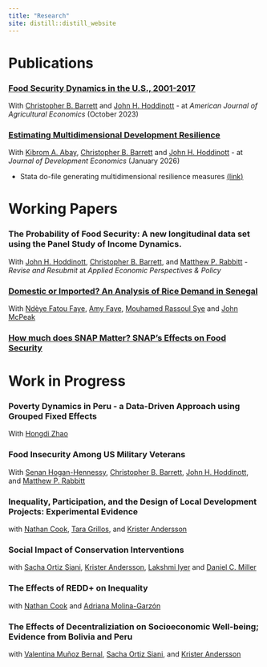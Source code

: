 ```yaml
---
title: "Research"
site: distill::distill_website
---
```

# Publications

### [Food Security Dynamics in the U.S., 2001-2017](files/Food_Security_Dynamics_AJAE_published.pdf){target="_blank"} 

With [Christopher B. Barrett](http://barrett.dyson.cornell.edu/){target="_blank"} and [John H. Hoddinott](https://www.human.cornell.edu/people/jfh246){target="_blank"} - at *American Journal of Agricultural Economics* (October 2023)

### [Estimating Multidimensional Development Resilience](files/Estimating_Multidimensional_Development_Resilience.pdf){target="_blank"}

With [Kibrom A. Abay](https://www.ifpri.org/profile/kibrom-abay){target="_blank"}, [Christopher B. Barrett](http://barrett.dyson.cornell.edu/){target="_blank"} and [John H. Hoddinott](https://www.human.cornell.edu/people/jfh246){target="_blank"} - at *Journal of Development Economics* (January 2026)

 - Stata do-file generating multidimensional resilience measures [(link)](files/C&B_applications.do)

<!-- ***Abstract***: We study household food security dynamics in the United States from 2001 to 2017 using a new measure, the probability of food security (PFS), the estimated probability that a household’s food expenditures equal or exceed the minimum cost of a healthful diet. We use PFS to analyze household-level and subpopulation-scale dynamics by investigating the conditional distribution of estimated food insecurity spells and the chronic and transient components of estimated food insecurity. We find that two-thirds of households experienced no estimated food insecurity during the 2001-17 period and more than half of newly food insecure households regain food security within two years. Households headed by female, non-White, or less educated individuals disproportionately suffer persistent, chronic and/or severe food insecurity.-->

# Working Papers

### The Probability of Food Security: A new longitudinal data set using the Panel Study of Income Dynamics.

With [John H. Hoddinott](https://www.human.cornell.edu/people/jfh246){target="_blank"}, [Christopher B. Barrett](http://barrett.dyson.cornell.edu/){target="_blank"}, and [Matthew P. Rabbitt](https://www.ers.usda.gov/authors/ers-staff-directory/matthew-p-rabbitt/){target="_blank"}  - *Revise and Resubmit* at *Applied Economic Perspectives & Policy*

### [Domestic or Imported? An Analysis of Rice Demand in Senegal](files/Senegal_rice.pdf){target="_blank"}

With [Ndèye Fatou Faye](http://barrett.dyson.cornell.edu/staars/fellows/ndeye.html){target="_blank"}, [Amy Faye](http://barrett.dyson.cornell.edu/staars/fellows/amy.html){target="_blank"}, [Mouhamed Rassoul Sye](http://barrett.dyson.cornell.edu/staars/fellows/mouhamed.html){target="_blank"} and [John McPeak](https://jomcpeak.expressions.syr.edu/){target="_blank"}

<!-- ***Abstract***: Rice is among the most important cereals for African countries which absorb more than half of worldwide exports. West African countries depend particularly on rice imports in order to achieve food security. For this reason, many policy measures are implemented by governments to regulate the market and reduce the import dependency. This paper contributes to the rice policy debate by analyzing the demand side using the case study of Senegal in West Africa. We analyzed detailed data on rice consumption using a large primary survey of 6,328 rural and urban households in Senegal, with the QUAIDS model. Qualitative data were also collected and analyzed to better interpret results. We found that rural households consume far less local rice than their urban counterparts, meaning that location is a determinant of local rice consumption. We also show that types of rice consumed differ between rural and urban consumers. Urban households consume relatively more whole grain local rice while rural households consume more broken imported rice. Thus, to increase consumption of local rice, efforts should thus be made on the availability of broken local rice for both urban and rural consumers. Our results indicate no substitutability between domestic rice and imported rice in urban households and weak substitutability in rural households. In addition, results show that rice demand is price inelastic. Thus, price policies like subsidies or taxes may not be good shifters of domestic rice consumption. -->

### [How much does SNAP Matter? SNAP’s Effects on Food Security](files/SNAP_on_Food_Security.pdf){target="_blank"}



<!--
***Abstract***: Resilience measurement has received substantial attention over the past decade or so. Existing measures, however, relate resilience to a single well-being indicator. This may be problematic in contexts where households face deprivations in multiple dimensions. We explore how sensitive estimates of household-level resilience are to the specific well-being indicator used and show that measures are only weakly correlated across different, reasonable indicators based on expenditure-based poverty, dietary diversity, and livestock asset holdings. We then introduce a multidimensional resilience measure, integrating the probabilistic moment-based resilience measurement approach with the multidimensional poverty measurement method. Applying the new method to household panel data, we show that univariate and multidimensional resilience measures can yield varied inferences on the development resilience impact of development interventions such as Ethiopia's Productive Safety Net Program.
-->



# Work in Progress

### Poverty Dynamics in Peru - a Data-Driven Approach using Grouped Fixed Effects 

With [Hongdi Zhao](https://hongdi-zhao.github.io/){target="_blank"}

<!--
***Abstract***: Understanding individual and household-level welfare dynamics is very important, and it can help economics and policymakers to study and design policies to help households trapped in long-term poverty. However, long-term household-level panel data to study the poverty dynamics are often unavailable. The synthetic panel method has been used recently to estimate poverty transition using cross-sectional data, from bounded estimates under weaker assumptions to point estimates under stronger assumptions of cohort-level information. Point estimates have been very sensitive to how cohorts are defined, but there has been no clear guideline of how cohorts should be defined. This paper suggests a data-driven way to define cohorts, through clustering households with similar dynamics in the error term over the period into cohorts. Using the Peru National Household Survey on Living Conditions and Poverty (ENAHO) from 2007 to 2019, we estimate long-term poverty dynamics up to six years, testing the robustness of the estimates in the long run.
-->




<!--
***Abstract***: This study investigates the effects of SNAP on food security and its dynamics. The study uses state-level SNAP Policy Index as an exogenous variation as an instrumental variable for program benefit redemption. Using Panel Study of Income Dynamics (PSID) data, the study observe the effects of the program participation on food security over the next 10 years, using the measures of chronic and transitory food security constructed from the Probability of Food Security (PFS), a new food insecurity measure that reflects the estimated probability that the household’s predicted food expenditures exceed the cost of the Thrifty Food Plan (TFP) for its household composition, location and survey period.
-->

### Food Insecurity Among US Military Veterans

With [Senan Hogan-Hennessy](https://shoganhennessy.github.io/){target="_blank"}, [Christopher B. Barrett](http://barrett.dyson.cornell.edu/){target="_blank"}, [John H. Hoddinott](https://www.human.cornell.edu/people/jfh246){target="_blank"}, and [Matthew P. Rabbitt](https://www.ers.usda.gov/authors/ers-staff-directory/matthew-p-rabbitt/){target="_blank"}

### Inequality, Participation, and the Design of Local Development Projects: Experimental Evidence

with [Nathan Cook](https://nathancookphd.com/){target="_blank"}, [Tara Grillos](https://www.taragrillos.com/){target="_blank"}, and [Krister Andersson](https://keough.nd.edu/about/faculty-staff-directory/krister-andersson/){target="_blank"}

### Social Impact of Conservation Interventions

with [Sacha Ortiz Siani](https://keough.nd.edu/about/faculty-staff-directory/sacha-ortiz-siani/){target="_blank"}, [Krister Andersson](https://keough.nd.edu/about/faculty-staff-directory/krister-andersson/){target="_blank"}, [Lakshmi Iyer](https://sites.nd.edu/lakshmi-iyer/){target="_blank"} and [Daniel C. Miller](https://keough.nd.edu/about/faculty-staff-directory/daniel-miller/){target="_blank"}

### The Effects of REDD+ on Inequality

with [Nathan Cook](https://nathancookphd.com/){target="_blank"} and [Adriana Molina-Garzón](https://adrianamolinagarzon.com/){target="_blank"}

### The Effects of Decentraliziation on Socioeconomic Well-being; Evidence from Bolivia and Peru

with [Valentina Muñoz Bernal](https://kellogg.nd.edu/valentina-mu%C3%B1oz-bernal){target="_blank"}, [Sacha Ortiz Siani](https://keough.nd.edu/about/faculty-staff-directory/sacha-ortiz-siani/){target="_blank"}, and [Krister Andersson](https://keough.nd.edu/about/faculty-staff-directory/krister-andersson/){target="_blank"}



<!-- ## [Gender differences in tertiary healthcare](files/Gender_healthcare.pdf){target="_blank"} -->

<!-- With [Tarun Jain](https://sites.google.com/virginia.edu/tarunjain/home?authuser=0){target="_blank"} and [Revathy Suryanarayana](https://revathy-suryanarayana.github.io/){target="_blank"} -->

<!-- ***Abstract***: We examine gender differences in access to and service within a publicly financed tertiary healthcare program in Andhra Pradesh India. We use claim-level administrative data from the program to estimate gender differences in access and services. We classify the distance the patient travels as access variables and the time for claim authorization, treatment, and discharge, as well as the amount approved and paid as service variables. We use a regression framework to control for the influence of other patient characteristics, the type of procedure, hospital, and quarter of treatment in making gender comparisons. -->

<!-- ## The Political Economy of Minimum Support Prices -->

<!-- With [Shilpa Aggarwal](https://aggarwalshilpa.wixsite.com/home) and [Ishani Chatterjee](https://economics.ucsd.edu/graduate-program/about/grad-profiles/cohort%202019/Chatterjee-ishani.html) -->

<!-- ***Abstract***:While the distortions from price controls are well-understood in theory, these may be underestimated if the controls are captured for uses beyond fixing market failures. We study this issue in the context of minimum support prices (MSP), the government of India's procurement price of food grains. We find that when a district with a historically larger area under cultivation for a crop is slated to go for elections, the central government announces a higher MSP for that crop. Since government procurement price is the same across the country, the center uses this blunt instrument only when other policy instruments are unavailable, i.e., when the incumbent state government is not aligned with the center. Even small increases in MSP can have large welfare effects as the central government spent nearly 1\% of the GDP on procurement in 2020-21. -->

